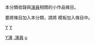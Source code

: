 {{hiddencat}}
{{Catnav|頁面分類|人类社会|生活|文化|文化小作品}}
{{Catnav|頁面分類|人类社会|生活|娱乐|娛樂小作品}}
{{Catnav|頁面分類|人类社会|文化|文化小作品|娛樂小作品}}
{{Catnav|頁面分類|人类社会|文化|文化小作品}}
{{Catnav|頁面分類|人类社会|文化|娱乐|娛樂小作品}}
{{Catnav|頁面分類|人类社会|人物|人物小作品|各职业人物小作品}}
{{Catnav|頁面分類|人类社会|人物|各職業人物|演员}}
{{Catnav|頁面分類|人类社会|人物|各職業人物|各职业人物小作品}}
{{Catnav|頁面分類|人物|職業|藝人|演员}}
{{Catnav|頁面分類|人物|人物小作品|各职业人物小作品}}
{{Catnav|頁面分類|人物|各職業人物|藝人|演员}}
{{Catnav|頁面分類|人物|各職業人物|演员}}
{{Catnav|頁面分類|人物|各職業人物|各职业人物小作品}}
{{Catnav|頁面分類|人文學科|艺术|电影|演员}}
{{Catnav|頁面分類|人文學科|文学|戏剧|演员}}
{{Catnav|頁面分類|...|电视节目|电视剧|演员}}

本分類收錄與[[演員|演員]]相關的小作品條目。

要將條目加入本分類，請將 {{tl|演員小作品}} 模板加入條目中。


[[Category:娛樂小作品|Y演]]
[[category:各职业人物小作品|Y]]
[[Category:艺术家小作品|.演員]]
[[category:小作品类别|Y]]
[[Category:演员|µ]]